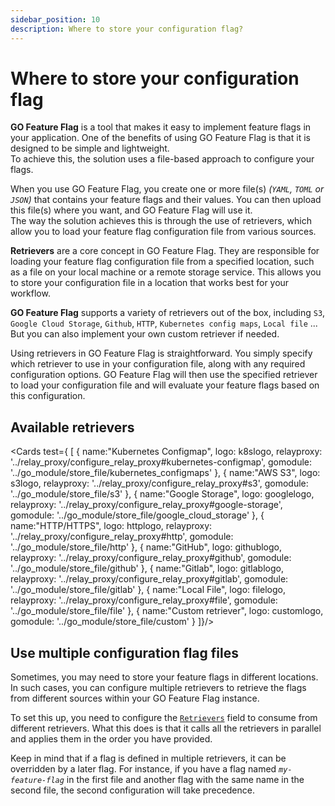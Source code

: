 ```yaml
---
sidebar_position: 10
description: Where to store your configuration flag?
---
```


# Where to store your configuration flag
**GO Feature Flag** is a tool that makes it easy to implement feature flags in your application. One of the benefits of 
using GO Feature Flag is that it is designed to be simple and lightweight.  
To achieve this, the solution uses a file-based approach to configure your flags.

When you use GO Feature Flag, you create one or more file(s) _(`YAML`, `TOML` or `JSON`)_ that contains your feature 
flags and their values. You can then upload this file(s) where you want, and GO Feature Flag will use it.  
The way the solution achieves this is through the use of retrievers, which allow you to load your feature flag 
configuration file from various sources.

**Retrievers** are a core concept in GO Feature Flag. They are responsible for loading your feature flag configuration 
file from a specified location, such as a file on your local machine or a remote storage service. This allows you to 
store your configuration file in a location that works best for your workflow.

**GO Feature Flag** supports a variety of retrievers out of the box, including `S3`, `Google Cloud Storage`, `Github`, 
`HTTP`, `Kubernetes config maps`, `Local file` ...  
But you can also implement your own custom retriever if needed.

Using retrievers in GO Feature Flag is straightforward. You simply specify which retriever to use in your configuration 
file, along with any required configuration options. GO Feature Flag will then use the specified retriever to load your 
configuration file and will evaluate your feature flags based on this configuration.

## Available retrievers

<Cards test={
  [
    {
      name:"Kubernetes Configmap",
      logo: k8slogo,
      relayproxy: '../relay_proxy/configure_relay_proxy#kubernetes-configmap',
      gomodule: '../go_module/store_file/kubernetes_configmaps'
    },
    {
      name:"AWS S3",
      logo: s3logo,
      relayproxy: '../relay_proxy/configure_relay_proxy#s3',
      gomodule: '../go_module/store_file/s3'
    },
    {
      name:"Google Storage",
      logo: googlelogo,
      relayproxy: '../relay_proxy/configure_relay_proxy#google-storage',
      gomodule: '../go_module/store_file/google_cloud_storage'
    },
    {
      name:"HTTP/HTTPS",
      logo: httplogo,
      relayproxy: '../relay_proxy/configure_relay_proxy#http',
      gomodule: '../go_module/store_file/http'
    },
    {
      name:"GitHub",
      logo: githublogo,
      relayproxy: '../relay_proxy/configure_relay_proxy#github',
      gomodule: '../go_module/store_file/github'
    },
    {
      name:"Gitlab",
      logo: gitlablogo,
      relayproxy: '../relay_proxy/configure_relay_proxy#gitlab',
      gomodule: '../go_module/store_file/gitlab'
    },
    {
      name:"Local File",
      logo: filelogo,
      relayproxy: '../relay_proxy/configure_relay_proxy#file',
      gomodule: '../go_module/store_file/file'
    },
    {
      name:"Custom retriever",
      logo: customlogo,
      gomodule: '../go_module/store_file/custom'
    }
  ]}/>

## Use multiple configuration flag files
Sometimes, you may need to store your feature flags in different locations.
In such cases, you can configure multiple retrievers to retrieve the flags from different sources within your GO Feature
Flag instance.

To set this up, you need to configure the [`Retrievers`](../go_module/configuration#configuration-fields) field to
consume from different retrievers.
What this does is that it calls all the retrievers in parallel and applies them in the order you have provided.

Keep in mind that if a flag is defined in multiple retrievers, it can be overridden by a later flag. For instance,
if you have a flag named _`my-feature-flag`_ in the first file and another flag with the same name in the second file, the second configuration will take precedence.
